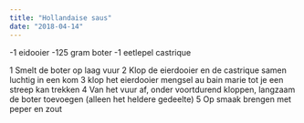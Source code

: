 ```yaml
---
title: "Hollandaise saus"
date: "2018-04-14"
---
```


-1 eidooier
-125 gram boter
-1 eetlepel castrique

1 Smelt de boter op laag vuur
2 Klop de eierdooier en de castrique samen luchtig in een kom
3 klop het eierdooier mengsel au bain marie tot je een streep kan trekken
4 Van het vuur af, onder voortdurend kloppen, langzaam de boter toevoegen (alleen het heldere gedeelte)
5 Op smaak brengen met peper en zout
